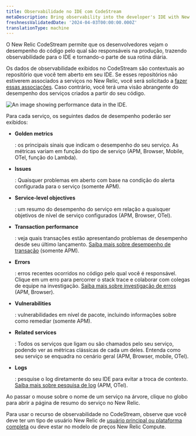 ```yaml
---
title: Observabilidade no IDE com CodeStream
metaDescription: Bring observability into the developer's IDE with New Relic CodeStream.
freshnessValidatedDate: '2024-04-03T00:00:00.000Z'
translationType: machine
---
```



O New Relic CodeStream permite que os desenvolvedores vejam o desempenho do código pelo qual são responsáveis na produção, trazendo observabilidade para o IDE e tornando-o parte de sua rotina diária.

Os dados de observabilidade exibidos no CodeStream são contextuais ao repositório que você tem aberto em seu IDE. Se esses repositórios não estiverem associados a serviços no New Relic, você será solicitado a [fazer essas associações](/docs/codestream/observability/repo-association). Caso contrário, você terá uma visão abrangente do desempenho dos serviços criados a partir do seu código.

<img
  title="Performance data for your services"
  alt="An image showing performance data in the IDE."
  src={codestreamO11y}
/>

Para cada serviço, os seguintes dados de desempenho poderão ser exibidos:

* <DNT>**Golden metrics**</DNT>

  : os principais sinais que indicam o desempenho do seu serviço. As métricas variam em função do tipo de serviço (APM, Browser, Mobile, OTel, função do Lambda).

* <DNT>**Issues**</DNT>

  : Quaisquer problemas em aberto com base na condição do alerta configurada para o serviço (somente APM).

* <DNT>**Service-level objectives**</DNT>

  : um resumo do desempenho do serviço em relação a quaisquer objetivos de nível de serviço configurados (APM, Browser, OTel).

* <DNT>**Transaction performance**</DNT>

  : veja quais transações estão apresentando problemas de desempenho desde seu último lançamento. [Saiba mais sobre desempenho de transação](/docs/codestream/observability/transactions) (somente APM).

* <DNT>**Errors**</DNT>

  : erros recentes ocorridos no código pelo qual você é responsável. Clique em um erro para percorrer o stack trace e colaborar com colegas de equipe na investigação. [Saiba mais sobre investigação de erros](/docs/codestream/observability/error-investigation) (APM, Browser).

* <DNT>**Vulnerabilities**</DNT>

  : vulnerabilidades em nível de pacote, incluindo informações sobre como remediar (somente APM).

* <DNT>**Related services**</DNT>

  : Todos os serviços que ligam ou são chamados pelo seu serviço, podendo ver as métricas clássicas de cada um deles. Entenda como seu serviço se enquadra no cenário geral (APM, Browser, mobile, OTel).

* <DNT>**Logs**</DNT>

  : pesquise o log diretamente do seu IDE para evitar a troca de contexto. [Saiba mais sobre pesquisa de log](/docs/codestream/observability/log-search) (APM, OTel).

Ao passar o mouse sobre o nome de um serviço na árvore, clique no globo para abrir a página de resumo do serviço no New Relic.

Para usar o recurso de observabilidade no CodeStream, observe que você deve ter um tipo de usuário New Relic de [usuário principal ou plataforma completa](/docs/accounts/accounts-billing/new-relic-one-user-management/user-type/#user-type-capabilities) ou deve estar no modelo de preços New Relic Compute.